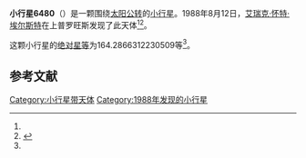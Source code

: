 {{Infobox planet
| bgcolour = #FFFFC0
| name = 6480 Scarlatti
| symbol = 
| image = 
| caption = 
| discovery = yes
| discovery_ref = 
| discoverer = [[艾瑞克·怀特·埃尔斯特|艾瑞克·怀特·埃尔斯特]]
| discovery_site = [[上普罗旺斯|上普罗旺斯]] 
| discovered = 1988年8月12日
| designations = yes
| mp_name = 
| named_after = 
| alt_names = 1988 PM1/ 1989 YL3
| mp_category = [[主带小行星|主带小行星]]
| orbit_ref = <ref name="a">[http://ssd.jpl.nasa.gov/sbdb.cgi?sstr=6480 6480 Scarlatti] {{Wayback|url=http://ssd.jpl.nasa.gov/sbdb.cgi?sstr=6480 |date=20170131084829 }}，小行星數據庫瀏覽器（JPL Small-Body Database Browser）－[[美国国家航空航天局|美国国家航空航天局]]喷气推进实验室</ref>
| epoch = 2456400.5 (2013年4月18日更新)
| aphelion = {{convert|2.911421405848314|AU|km|3|abbr=on|lk=out}}
| perihelion = {{convert|1.831357330921414|AU|km|3|abbr=on}}
| semimajor = {{convert|2.371389368384864|AU|km|3|abbr=on}}
| eccentricity = 0.227728118
| period = 1333.836905 [[日|日]]<br />3.65[[儒略年|儒略年]]
| avg_speed = 
| inclination = 2.440855005134891
| asc_node = 166.4056579521033
| mean_anomaly = 
| arg_peri = 164.2866312230509
| satellites = 
| physical_characteristics = yes
| dimensions = 
| mass = 
| density = 
| surface_grav = 
| escape_velocity = 
| sidereal_day = 
| axial_tilt = 
| pole_ecliptic_lat = 
| pole_ecliptic_lon = 
| albedo = 
| temperatures= 
| temp_name1 = 
| mean_temp_1 = 
| max_temp_1 = 
| temp_name2 = 
| max_temp_2 = 
| spectral_type = 
| abs_magnitude = 164.2866312230509
}}

'''小行星6480'''（{{lang-en|6480 Scarlatti}}）是一颗围绕[[太阳|太阳]][[公转|公转]]的[[小行星|小行星]]。1988年8月12日，[[艾瑞克·怀特·埃尔斯特|艾瑞克·怀特·埃尔斯特]]在上普罗旺斯发现了此天体<ref name="a" /><ref>{{cite news|title=小行星列表|url=http://cfa-www.harvard.edu/iau/lists/NumberedMPs.txt|accessdate=2013-07-08|newspaper=哈佛大学|archive-date=2008-05-17|archive-url=https://web.archive.org/web/20080517010638/http://cfa-www.harvard.edu/iau/lists/NumberedMPs.txt|dead-url=no}}</ref>。

这颗小行星的[[绝对星等|绝对星等]]为164.2866312230509等<ref name="a" />。

==参考文献==
{{reflist}}
{{Minor Planet Number|[[小行星6479|小行星6479]]|[[小行星6481|小行星6481]]}}

{{小天体}}

[[Category:小行星带天体|Category:小行星带天体]]
[[Category:1988年发现的小行星|Category:1988年发现的小行星]]

{{asteroid-stub}}